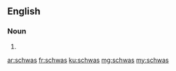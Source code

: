 ==English==

===Noun===
{{head|en|plural}}

# {{plural of|schwa|lang=en}}

[[ar:schwas]]
[[fr:schwas]]
[[ku:schwas]]
[[mg:schwas]]
[[my:schwas]]